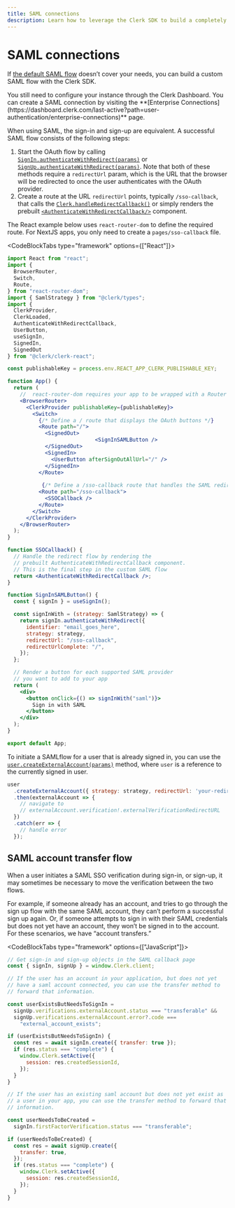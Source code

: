 ```yaml
---
title: SAML connections
description: Learn how to leverage the Clerk SDK to build a completely custom SAML flow.
---
```


# SAML connections

If [the default SAML flow](/docs/authentication/saml/overview) doesn’t cover your needs, you can build a custom SAML flow with the Clerk SDK.

<Callout type="info">
  You still need to configure your instance through the Clerk Dashboard. You can create a SAML connection by visiting the **[Enterprise Connections](https://dashboard.clerk.com/last-active?path=user-authentication/enterprise-connections)** page.
</Callout>

When using SAML, the sign-in and sign-up are equivalent. A successful SAML flow consists of the following steps:

1. Start the OAuth flow by calling [`SignIn.authenticateWithRedirect(params)`](/docs/references/javascript/sign-in/authenticate-with#authenticate-with-redirect) or [`SignUp.authenticateWithRedirect(params)`](/docs/references/javascript/sign-up/authenticate-with#authenticate-with-redirect). Note that both of these methods require a `redirectUrl` param, which is the URL that the browser will be redirected to once the user authenticates with the OAuth provider.
2. Create a route at the URL `redirectUrl` points, typically `/sso-callback`, that calls the [`Clerk.handleRedirectCallback()`](/docs/references/javascript/clerk/handle-navigation#handle-redirect-callback) or simply renders the prebuilt [`<AuthenticateWithRedirectCallback/>`](/docs/components/control/authenticate-with-callback) component.

The React example below uses `react-router-dom` to define the required route. For NextJS apps, you only need to create a `pages/sso-callback` file.

<CodeBlockTabs type="framework" options={["React"]}>
```jsx
import React from "react";
import {
  BrowserRouter,
  Switch,
  Route,
} from "react-router-dom";
import { SamlStrategy } from "@clerk/types";
import {
  ClerkProvider,
  ClerkLoaded,
  AuthenticateWithRedirectCallback,
  UserButton,
  useSignIn,
  SignedIn,
  SignedOut
} from "@clerk/clerk-react";

const publishableKey = process.env.REACT_APP_CLERK_PUBLISHABLE_KEY;

function App() {
  return (
    //  react-router-dom requires your app to be wrapped with a Router
    <BrowserRouter>
      <ClerkProvider publishableKey={publishableKey}>
        <Switch>
          {/* Define a / route that displays the OAuth buttons */}
          <Route path="/">
            <SignedOut>
							<SignInSAMLButton />
            </SignedOut>
            <SignedIn>
              <UserButton afterSignOutAllUrl="/" />
            </SignedIn>
          </Route>
         
           {/* Define a /sso-callback route that handles the SAML redirect flow from the IdP */}
          <Route path="/sso-callback">
            <SSOCallback />
          </Route>
        </Switch>
      </ClerkProvider>
    </BrowserRouter>
  );
}

function SSOCallback() {
  // Handle the redirect flow by rendering the
  // prebuilt AuthenticateWithRedirectCallback component.
  // This is the final step in the custom SAML flow
  return <AuthenticateWithRedirectCallback />;
}

function SignInSAMLButton() {
  const { signIn } = useSignIn();

  const signInWith = (strategy: SamlStrategy) => {
    return signIn.authenticateWithRedirect({
      identifier: "email_goes_here",
      strategy: strategy,
      redirectUrl: "/sso-callback",
      redirectUrlComplete: "/",
    });
  };

  // Render a button for each supported SAML provider
  // you want to add to your app
  return (
    <div>
      <button onClick={() => signInWith("saml")}>
        Sign in with SAML
      </button>
    </div>
  );
}

export default App;
```
</CodeBlockTabs>

To initiate a SAMLflow for a user that is already signed in, you can use the [`user.createExternalAccount(params)`](/docs/references/javascript/user/create-metadata#create-external-account) method, where `user` is a reference to the currently signed in user.

```jsx
user
  .createExternalAccount({ strategy: strategy, redirectUrl: 'your-redirect-url' })
  .then(externalAccount => {
    // navigate to
    // externalAccount.verification!.externalVerificationRedirectURL
  })
  .catch(err => {
    // handle error
  });
```

## SAML account transfer flow

When a user initiates a SAML SSO verification during sign-in, or sign-up, it may sometimes be necessary to move the verification between the two flows.

For example, if someone already has an account, and tries to go through the sign up flow with the same SAML account, they can’t perform a successful sign up again. Or, if someone attempts to sign in with their SAML credentials but does not yet have an account, they won’t be signed in to the account. For these scenarios, we have “account transfers.”

<CodeBlockTabs type="framework" options={["JavaScript"]}>
```js
// Get sign-in and sign-up objects in the SAML callback page
const { signIn, signUp } = window.Clerk.client;

// If the user has an account in your application, but does not yet 
// have a saml account connected, you can use the transfer method to 
// forward that information.

const userExistsButNeedsToSignIn =
  signUp.verifications.externalAccount.status === "transferable" &&
  signUp.verifications.externalAccount.error?.code ===
    "external_account_exists";

if (userExistsButNeedsToSignIn) {
  const res = await signIn.create({ transfer: true });
  if (res.status === "complete") {
    window.Clerk.setActive({
      session: res.createdSessionId,
    });
  }
}

// If the user has an existing saml account but does not yet exist as 
// a user in your app, you can use the transfer method to forward that 
// information.

const userNeedsToBeCreated =
  signIn.firstFactorVerification.status === "transferable";

if (userNeedsToBeCreated) {
  const res = await signUp.create({
    transfer: true,
  });
  if (res.status === "complete") {
    window.Clerk.setActive({
      session: res.createdSessionId,
    });
  }
}
```
</CodeBlockTabs>